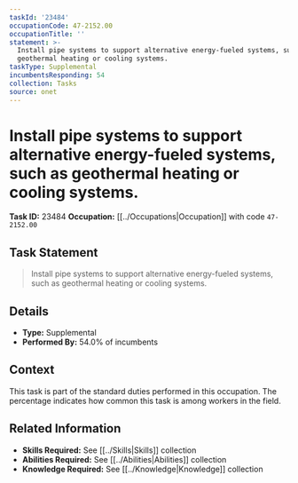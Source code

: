 ```yaml
---
taskId: '23484'
occupationCode: 47-2152.00
occupationTitle: ''
statement: >-
  Install pipe systems to support alternative energy-fueled systems, such as
  geothermal heating or cooling systems.
taskType: Supplemental
incumbentsResponding: 54
collection: Tasks
source: onet
---
```

# Install pipe systems to support alternative energy-fueled systems, such as geothermal heating or cooling systems.

**Task ID:** 23484
**Occupation:** [[../Occupations|Occupation]] with code `47-2152.00`

## Task Statement

> Install pipe systems to support alternative energy-fueled systems, such as geothermal heating or cooling systems.

## Details

- **Type:** Supplemental
- **Performed By:** 54.0% of incumbents

## Context

This task is part of the standard duties performed in this occupation. The percentage indicates how common this task is among workers in the field.

## Related Information

- **Skills Required:** See [[../Skills|Skills]] collection
- **Abilities Required:** See [[../Abilities|Abilities]] collection
- **Knowledge Required:** See [[../Knowledge|Knowledge]] collection
